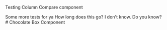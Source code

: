 Testing Column Compare component 

Some more tests for ya How long does this go? I don't know. Do you know? # Chocolate Box Component
